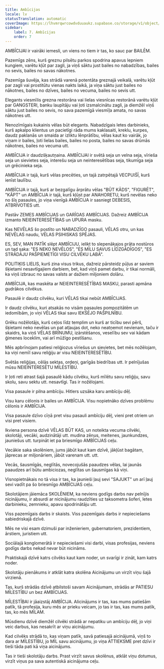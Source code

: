 ```yaml
---
title: Ambīcijas
locale: lv
statusTranslation: automatic
coverImage: https://lhvmrqwrcowdvduuaukz.supabase.co/storage/v1/object/public/strapi-uploads/small_cover-educacion-fundamental.webp-2d51a7828a2b1309555be27f7e2a61a0.webp
sidebar:
    label: 7. Ambīcijas
    order: 7
---
```

AMBĪCIJAI ir vairāki iemesli, un viens no tiem ir tas, ko sauc par BAILĒM.

Pazemīgs zēns, kurš greznu pilsētu parkos spodrina apavus lepniem kungiem, varētu kļūt par zagli, ja viņš sāktu just bailes no nabadzības, bailes no sevis, bailes no savas nākotnes.

Pazemīga šuvēja, kas strādā varenā potentāta greznajā veikalā, varētu kļūt par zagli vai prostitūtu vienas nakts laikā, ja viņa sāktu just bailes no nākotnes, bailes no dzīves, bailes no vecuma, bailes no sevis utt.

Elegants viesmīlis grezna restorāna vai lielas viesnīcas restorānā varētu kļūt par GANGSTERI, banku laupītāju vai ļoti izsmalcinātu zagli, ja diemžēl viņš sāktu just bailes no sevis, no sava pazemīgā viesmīļa amata, no savas nākotnes utt.

Nenozīmīgais kukainis vēlas būt elegants. Nabadzīgais letes darbinieks, kurš apkalpo klientus un pacietīgi rāda mums kaklasaiti, kreklu, kurpes, daudz paklanās un smaida ar izliktu lēnprātību, vēlas kaut ko vairāk, jo viņam ir bailes, ļoti lielas bailes, bailes no posta, bailes no savas drūmās nākotnes, bailes no vecuma utt.

AMBĪCIJA ir daudzšķautņaina. AMBĪCIJAI ir svētā seja un velna seja, vīrieša seja un sievietes seja, interešu seja un neinteresētības seja, tikumīga seja un grēcinieka seja.

AMBĪCIJA ir tajā, kurš vēlas precēties, un tajā zatrpētajā VECPUIŠĪ, kurš ienīst laulību.

AMBĪCIJA ir tajā, kurš ar bezgalīgu ārprātu vēlas "BŪT KĀDS", "FIGURĒT", "KĀPT" un AMBĪCIJA ir tajā, kurš kļūst par ANAHORETU, kurš nevēlas neko no šīs pasaules, jo viņa vienīgā AMBĪCIJA ir sasniegt DEBESIS, ATBRĪVOTIES utt.

Pastāv ZEMES AMBĪCIJAS un GARĪGAS AMBĪCIJAS. Dažreiz AMBĪCIJA izmanto NEIEINTERESĒTĪBAS un UPURA masku.

Kas NEVĒLAS šo postīto un NABADZĪGO pasauli, VĒLAS otru, un kas NEVĒLAS naudu, VĒLAS PSIHISKAS SPĒJAS.

ES, SEV, MAN PATĪK slēpt AMBĪCIJU, ielikt to slepenākajos prāta nostūros un tad saka: "ES NEKO NEVĒLOS", "ES MĪLU SAVUS LĪDZGĀDĪGOS", "ES STRĀDĀJU PAŠPIEMETĪGI VISU CILVĒKU LABĀ".

POLITIĶIS LIELIS, kurš zina visus trikus, dažreiz pārsteidz pūļus ar saviem šķietami nesavtīgajiem darbiem, bet, kad viņš pamet darbu, ir tikai normāli, ka viņš izbrauc no savas valsts ar dažiem miljoniem dolāru.

AMBĪCIJA, kas maskēta ar NEIEINTERESĒTĪBAS MASKU, parasti apmāna gudrākos cilvēkus.

Pasaulē ir daudz cilvēku, kuri VĒLAS tikai nebūt AMBĪCIJAS.

Ir daudz cilvēku, kuri atsakās no visām pasaules pompozitātēm un iedomībām, jo viņi VĒLAS tikai savu IEKŠĒJO PAŠPILNĪBU.

Grēku nožēlotājs, kurš ceļos līdz templim un kurš ar ticību sevi pērš, šķietami neko nevēlas un pat atļaujas dot, neko neatņemot nevienam, taču ir skaidrs, ka viņš VĒLAS BRĪNUMU, izārstēšanos, veselību sev vai kādam ģimenes loceklim, vai arī mūžīgo pestīšanu.

Mēs apbrīnojam patiesi reliģiozus vīriešus un sievietes, bet mēs nožēlojam, ka viņi nemīl savu reliģiju ar visu NEIEINTERESĒTĪBU.

Svētās reliģijas, cēlās sektas, ordeņi, garīgās biedrības utt. Ir pelnījušas mūsu NEIEINTERESĒTU MĪLESTĪBU.

Ir ļoti reti atrast šajā pasaulē kādu cilvēku, kurš mīlētu savu reliģiju, savu skolu, savu sektu utt. nesavtīgi. Tas ir nožēlojami.

Visa pasaule ir pilna ambīciju. Hitlers uzsāka karu ambīciju dēļ.

Visu karu cēlonis ir bailes un AMBĪCIJA. Visu nopietnāko dzīves problēmu cēlonis ir AMBĪCIJA.

Visa pasaule dzīvo cīņā pret visu pasauli ambīciju dēļ, vieni pret otriem un visi pret visiem.

Ikviena persona dzīvē VĒLAS BŪT KAS, un noteikta vecuma cilvēki, skolotāji, vecāki, audzinātāji utt. mudina zēnus, meitenes, jaunkundzes, jauniešus utt. turpināt iet pa briesmīgo AMBĪCIJAS ceļu.

Vecākie saka skolēniem, jums jābūt kaut kam dzīvē, jākļūst bagātam, jāprecas ar miljonāriem, jābūt varenam utt. utt.

Vecās, šausmīgās, neglītās, novecojušās paaudzes vēlas, lai jaunās paaudzes arī būtu ambiciozas, neglītas un šausmīgas kā viņi.

Visnopietnākais no tā visa ir tas, ka jaunieši ļauj sevi "SAJUKT" un arī ļauj sevi vadīt pa šo briesmīgo AMBĪCIJAS ceļu.

Skolotājiem jāiemāca SKOLĒNIEM, ka neviens godīgs darbs nav pelnījis nicinājumu, ir absurdi ar nicinājumu raudzīties uz taksometra šoferi, letes darbinieku, zemnieku, apavu spodrinātāju utt.

Viss pazemīgais darbs ir skaists. Viss pazemīgais darbs ir nepieciešams sabiedriskajā dzīvē.

Mēs ne visi esam dzimuši par inženieriem, gubernatoriem, prezidentiem, ārstiem, juristiem utt.

Sociālajā konglomerātā ir nepieciešami visi darbi, visas profesijas, neviens godīgs darbs nekad nevar būt nicināms.

Praktiskajā dzīvē katrs cilvēks kaut kam noder, un svarīgi ir zināt, kam katrs noder.

Skolotāju pienākums ir atklāt katra skolēna Aicinājumu un virzīt viņu šajā virzienā.

Tas, kurš strādās dzīvē atbilstoši savam Aicinājumam, strādās ar PATIESU MĪLESTĪBU un bez AMBĪCIJAS.

MĪLESTĪBAI ir jāaizstāj AMBĪCIJA. AIicinājums ir tas, kas mums patiešām patīk, tā profesija, kuru mēs ar prieku veicam, jo tas ir tas, kas mums patīk, tas, ko mēs MĪLAM.

Mūsdienu dzīvē diemžēl cilvēki strādā ar nepatiku un ambīciju dēļ, jo viņi veic darbus, kas nesakrīt ar viņu aicinājumu.

Kad cilvēks strādā to, kas viņam patīk, savā patiesajā aicinājumā, viņš to dara ar MĪLESTĪBU, jo MĪL savu aicinājumu, jo viņa ATTIEKSME pret dzīvi ir tieši tāda pati kā viņa aicinājums.

Tas ir tieši skolotāju darbs. Prast virzīt savus skolēnus, atklāt viņu dotumus, virzīt viņus pa sava autentiskā aicinājuma ceļu.

